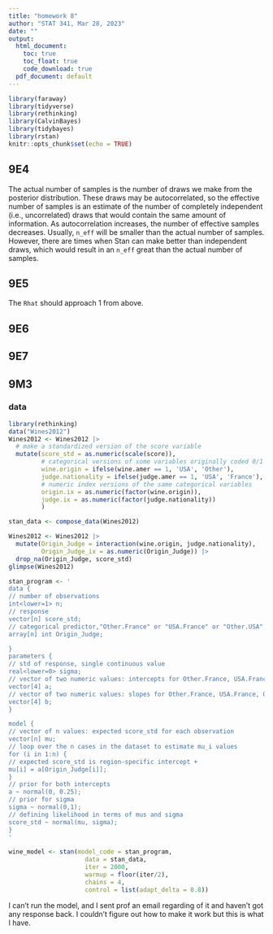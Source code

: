 ```yaml
---
title: "homework 8"
author: "STAT 341, Mar 28, 2023"
date: ""
output:
  html_document:
    toc: true
    toc_float: true
    code_download: true
  pdf_document: default
---
```


```r
library(faraway)
library(tidyverse)
library(rethinking)
library(CalvinBayes)
library(tidybayes)
library(rstan)
knitr::opts_chunk$set(echo = TRUE)
```


## 9E4 

The actual number of samples is the number of draws we make from the posterior distribution. These draws may be autocorrelated, so the effective number of samples is an estimate of the number of completely independent (i.e., uncorrelated) draws that would contain the same amount of information. As autocorrelation increases, the number of effective samples decreases. Usually, `n_eff` will be smaller than the actual number of samples. However, there are times when Stan can make better than independent draws, which would result in an `n_eff` great than the actual number of samples.

## 9E5

The `Rhat` should approach 1 from above. 

## 9E6


## 9E7

## 9M3

### data
```r
library(rethinking)
data("Wines2012")
Wines2012 <- Wines2012 |>
  # make a standardized version of the score variable
  mutate(score_std = as.numeric(scale(score)),
         # categorical versions of some variables originally coded 0/1
         wine.origin = ifelse(wine.amer == 1, 'USA', 'Other'),
         judge.nationality = ifelse(judge.amer == 1, 'USA', 'France'),
         # numeric index versions of the same categorical variables
         origin.ix = as.numeric(factor(wine.origin)),
         judge.ix = as.numeric(factor(judge.nationality))
         )

```
```r
stan_data <- compose_data(Wines2012)
```

```r
Wines2012 <- Wines2012 |>
  mutate(Origin_Judge = interaction(wine.origin, judge.nationality),
         Origin_Judge_ix = as.numeric(Origin_Judge)) |>
  drop_na(Origin_Judge, score_std)
glimpse(Wines2012)
```

```r
stan_program <- '
data {
// number of observations
int<lower=1> n;
// response
vector[n] score_std;
// categorical predictor,"Other.France" or "USA.France" or "Other.USA" or   "USA.USA" 
array[n] int Origin_Judge;

}
parameters {
// std of response, single continuous value
real<lower=0> sigma;
// vector of two numeric values: intercepts for Other.France, USA.France, Other.USA, and USA.USA 
vector[4] a;
// vector of two numeric values: slopes for Other.France, USA.France, Other.USA, and USA.USA
vector[4] b;
}

model {
// vector of n values: expected score_std for each observation
vector[n] mu;
// loop over the n cases in the dataset to estimate mu_i values
for (i in 1:n) {
// expected score_std is region-specific intercept +
mu[i] = a[Origin_Judge[i]];
}
// prior for both intercepts
a ~ normal(0, 0.25);
// prior for sigma
sigma ~ normal(0,1);
// defining likelihood in terms of mus and sigma
score_std ~ normal(mu, sigma);
}
'
```
```r
wine_model <- stan(model_code = stan_program,
                     data = stan_data,
                     iter = 2000,
                     warmup = floor(iter/2),
                     chains = 4,
                     control = list(adapt_delta = 0.8))

```

I can't run the model, and I sent prof an email regarding of it and haven't got any response back. I couldn't figure out how to make it work but this is what I have. 
